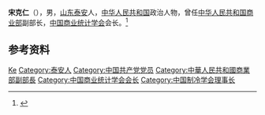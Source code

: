 '''宋克仁'''（{{bd|1919年|10月|2007年|catIdx=Song}}），男，[[山东|山东]][[泰安|泰安]]人，[[中华人民共和国|中华人民共和国]]政治人物，曾任[[中华人民共和国商业部|中华人民共和国商业部]]副部长，[[中国商业统计学会|中国商业统计学会]]会长。<ref>{{cite book|title=中囯人名大辞典·当代人物卷|author=廖盖隆等编|year=1990|publisher=上海辞书出版社|location=上海|page=}}</ref>

== 参考资料 ==
{{reflist}}

{{中国人物小作品}}

{{Authority control}}
{{DEFAULTSORT:Song宋}}
[[Category:宋姓|Ke]]
[[Category:泰安人|Category:泰安人]]
[[Category:中国共产党党员|Category:中国共产党党员]]
[[Category:中華人民共和國商業部副部長|Category:中華人民共和國商業部副部長]]
[[Category:中国商业统计学会会长|Category:中国商业统计学会会长]]
[[Category:中国制冷学会理事长|Category:中国制冷学会理事长]]
